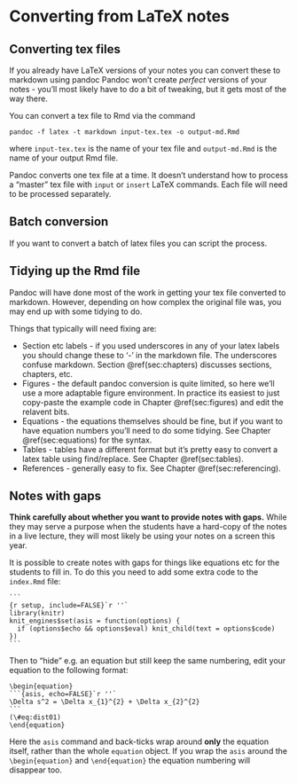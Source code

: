 # Converting from LaTeX notes {#convert-latex}

## Converting tex files {#sec:con-tex}

If you already have LaTeX versions of your notes you can convert these to markdown using pandoc Pandoc won't create *perfect* versions of your notes - you'll most likely have to do a bit of tweaking, but it gets most of the way there. 

You can convert a tex file to Rmd via the command
```
pandoc -f latex -t markdown input-tex.tex -o output-md.Rmd
```
where ```input-tex.tex``` is the name of your tex file and ```output-md.Rmd``` is the name of your output Rmd file. 

:::fyi
Pandoc converts one tex file at a time. It doesn't understand how to process a "master" tex file with `input` or `insert` LaTeX commands. Each file will need to be processed separately.
:::

Batch conversion {#batch-conversion}
----------------

If you want to convert a batch of latex files you can script the process. 

Tidying up the Rmd file {#tidying}
----------------

Pandoc will have done most of the work in getting your tex file converted to markdown. However, depending on how complex the original file was, you may end up with some tidying to do. 

Things that typically will need fixing are:

 * Section etc labels - if you used underscores in any of your latex labels you should change these to '-' in the markdown file. The underscores confuse markdown. Section \@ref(sec:chapters) discusses sections, chapters, etc.
 * Figures - the default pandoc conversion is quite limited, so here we'll use a more adaptable figure environment. In practice its easiest to just copy-paste the example code in Chapter \@ref(sec:figures) and edit the relavent bits.
 * Equations - the equations themselves should be fine, but if you want to have equation numbers you'll need to do some tidying. See Chapter \@ref(sec:equations) for the syntax.
 * Tables - tables have a different format but it's pretty easy to convert a latex table using find/replace. See Chapter \@ref(sec:tables).
 * References - generally easy to fix. See Chapter \@ref(sec:referencing).
 
Notes with gaps {#sec:gaps}
----------------

**Think carefully about whether you want to provide notes with gaps.**  While they may serve a purpose when the students have a hard-copy of the notes in a live lecture, they will most likely be using your notes on a screen this year.

It is possible to create notes with gaps for things like equations etc for the students to fill in. To do this you need to add some extra code to the `index.Rmd` file:


````
```
{r setup, include=FALSE}`r ''`
library(knitr)
knit_engines$set(asis = function(options) {
  if (options$echo && options$eval) knit_child(text = options$code)
})
```
````

Then to "hide" e.g. an equation but still keep the same numbering, edit your equation to the following format:

`````
\begin{equation}
```{asis, echo=FALSE}`r ''`
\Delta s^2 = \Delta x_{1}^{2} + \Delta x_{2}^{2}
```
(\#eq:dist01)
\end{equation}
`````

Here the `asis` command and back-ticks wrap around **only** the equation itself, rather than the whole `equation` object. If you wrap the `asis` around the `\begin{equation}` and `\end{equation}` the equation numbering will disappear too. 



